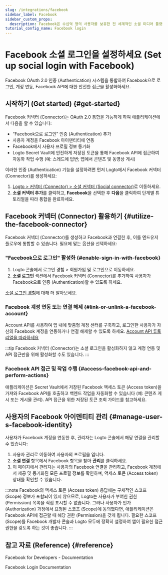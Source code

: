```yaml
---
slug: /integrations/facebook
sidebar_label: Facebook
sidebar_custom_props:
  description: Facebook은 수십억 명의 사용자를 보유한 전 세계적인 소셜 미디어 플랫폼입니다.
tutorial_config_name: Facebook login
---
```




# Facebook 소셜 로그인을 설정하세요 (Set up social login with Facebook)

Facebook OAuth 2.0 인증 (Authentication) 시스템을 통합하여 Facebook으로 로그인, 계정 연동, Facebook API에 대한 안전한 접근을 활성화하세요.

<GuideTip />

## 시작하기 (Get started) \{#get-started}

Facebook 커넥터 (Connector)는 OAuth 2.0 통합을 가능하게 하여 애플리케이션에서 다음을 할 수 있습니다:

- “Facebook으로 로그인” 인증 (Authentication) 추가
- 사용자 계정을 Facebook 아이덴티티에 연동
- Facebook에서 사용자 프로필 정보 동기화
- Logto Secret Vault에 안전하게 저장된 토큰을 통해 Facebook API에 접근하여 자동화 작업 수행 (예: 스레드에 답변; 앱에서 콘텐츠 및 동영상 게시)

이러한 인증 (Authentication) 기능을 설정하려면 먼저 Logto에서 Facebook 커넥터 (Connector)를 생성하세요:

1. [Logto > 커넥터 (Connector) > 소셜 커넥터 (Social connector)](https://cloud.logto.io/to/connectors/social)로 이동하세요.
2. **소셜 커넥터 추가**를 클릭하고, **Facebook**을 선택한 후 **다음**을 클릭하여 단계별 튜토리얼을 따라 통합을 완료하세요.

<Integration />

## Facebook 커넥터 (Connector) 활용하기 \{#utilize-the-facebook-connector}

Facebook 커넥터 (Connector)를 생성하고 Facebook과 연결한 후, 이를 엔드유저 플로우에 통합할 수 있습니다. 필요에 맞는 옵션을 선택하세요:

### "Facebook으로 로그인" 활성화 \{#enable-sign-in-with-facebook}

1. Logto 콘솔에서 <CloudLink to="/sign-in-experience/sign-up-and-sign-in">로그인 경험 > 회원가입 및 로그인</CloudLink>으로 이동하세요.
2. **소셜 로그인** 섹션에서 Facebook 커넥터 (Connector)를 추가하여 사용자가 Facebook으로 인증 (Authentication)할 수 있도록 하세요.

[소셜 로그인 경험](/end-user-flows/sign-up-and-sign-in/social-sign-in)에 대해 더 알아보세요.

### Facebook 계정 연동 또는 연결 해제 \{#link-or-unlink-a-facebook-account}

Account API를 사용하여 앱 내에 맞춤형 계정 센터를 구축하고, 로그인한 사용자가 자신의 Facebook 계정을 연동하거나 연결 해제할 수 있도록 하세요. [Account API 튜토리얼을 따라하세요](/end-user-flows/account-settings/by-account-api#link-a-new-social-connection)

:::tip
Facebook 커넥터 (Connector)는 소셜 로그인을 활성화하지 않고 계정 연동 및 API 접근만을 위해 활성화할 수도 있습니다.
:::

### Facebook API 접근 및 작업 수행 \{#access-facebook-api-and-perform-actions}

애플리케이션은 Secret Vault에서 저장된 Facebook 액세스 토큰 (Access token)을 가져와 Facebook API를 호출하고 백엔드 작업을 자동화할 수 있습니다 (예: 콘텐츠 게시 또는 게시물 관리). API 접근을 위한 저장된 토큰 조회 가이드를 참고하세요.

## 사용자의 Facebook 아이덴티티 관리 \{#manage-user-s-facebook-identity}

사용자가 Facebook 계정을 연동한 후, 관리자는 Logto 콘솔에서 해당 연결을 관리할 수 있습니다:

1. <CloudLink to="/users">사용자 관리</CloudLink>로 이동하여 사용자의 프로필을 엽니다.
2. **소셜 연결** 항목에서 Facebook 항목을 찾아 **관리**를 클릭하세요.
3. 이 페이지에서 관리자는 사용자의 Facebook 연결을 관리하고, Facebook 계정에서 제공 및 동기화된 모든 프로필 정보를 확인하며, 액세스 토큰 (Access token) 상태를 확인할 수 있습니다.

:::note
Facebook의 액세스 토큰 (Access token) 응답에는 구체적인 스코프 (Scope) 정보가 포함되어 있지 않으므로, Logto는 사용자가 부여한 권한 (Permission) 목록을 직접 표시할 수 없습니다. 그러나 사용자가 인가 (Authorization) 과정에서 요청된 스코프 (Scope)에 동의했다면, 애플리케이션은 Facebook API에 접근할 때 해당 권한 (Permission)을 갖게 됩니다. 필요한 스코프 (Scope)를 Facebook 개발자 콘솔과 Logto 모두에 정확히 설정하여 앱이 필요한 접근 권한을 갖도록 하는 것이 좋습니다.
:::

## 참고 자료 (Reference) \{#reference}

<Url href="https://developers.facebook.com/docs/">Facebook for Developers - Documentation</Url>

<Url href="https://developers.facebook.com/docs/facebook-login">Facebook Login Documentation</Url>
